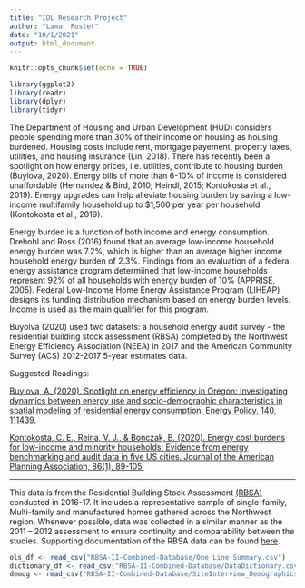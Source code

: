 ```yaml
---
title: "IDL Research Project"
author: "Lamar Foster"
date: "10/1/2021"
output: html_document
---
```


```r
knitr::opts_chunk$set(echo = TRUE)
```

```r
library(ggplot2)
library(readr)
library(dplyr)
library(tidyr)
```
The Department of Housing and Urban Development (HUD) considers people spending more than 30% of their income on housing as housing burdened. Housing costs include rent, mortgage payement, property taxes, utilities, and housing insurance (Lin, 2018). There has recently been a spotlight on how energy prices, i.e. utilities, contribute to housing burden (Buylova, 2020). Energy bills of more than 6-10% of income is considered unaffordable (Hernandez & Bird, 2010; Heindl, 2015; Kontokosta et al., 2019). Energy upgrades can  help alleviate housing burden by saving a low-income multifamily household up to $1,500 per year per household (Kontokosta et al., 2019).

Energy burden is a function of both income and energy consumption. Drehobl and Ross (2016) found that an average low-income household energy burden was 7.2%, which is higher than an average higher income household energy burden of 2.3%. Findings from an evaluation of a federal energy assistance program determiined that low-income households represent 92% of all households with energy burden of 10% (APPRISE, 2005). Federal Low-Income Home Energy Assistance Program (LIHEAP) designs its funding distribution mechanism based on energy burden levels. Income is used as the main qualifier for this program.

Buyolva (2020) used two datasets: a household energy audit survey - the residential building stock assessment (RBSA) completed by the Northwest Energy Efficiency Association (NEEA) in 2017 and the American Community Survey (ACS) 2012-2017 5-year estimates data. 

Suggested Readings: 

[Buylova, A. (2020). Spotlight on energy efficiency in Oregon: Investigating dynamics between energy use and socio-demographic characteristics in spatial modeling of residential energy consumption. Energy Policy, 140, 111439.](https://www.sciencedirect.com/science/article/pii/S0301421520301920)

[Kontokosta, C. E., Reina, V. J., & Bonczak, B. (2020). Energy cost burdens for low-income and minority households: Evidence from energy benchmarking and audit data in five US cities. Journal of the American Planning Association, 86(1), 89-105.](https://www.tandfonline.com/doi/full/10.1080/01944363.2019.1647446)

---
This data is from the Residential Building Stock Assessment [(RBSA)](https://neea.org/resources/rbsa-ii-combined-database) conducted in 2016-17. It includes a representative sample of single-family, Multi-family and manufactured homes gathered across the Northwest region. Whenever possible, data was collected in a similar manner as the 2011 – 2012 assessment to ensure continuity and comparability between the studies. Supporting documentation of the RBSA data can be found [here](https://neea.org/data/residential-building-stock-assessment). 

```r
ols_df <- read_csv("RBSA-II-Combined-Database/One Line Summary.csv")
dictionary_df <- read_csv("RBSA-II-Combined-Database/DataDictionary.csv")
demog <- read_csv("RBSA-II-Combined-Database/SiteInterview_Demographics.csv")
```


